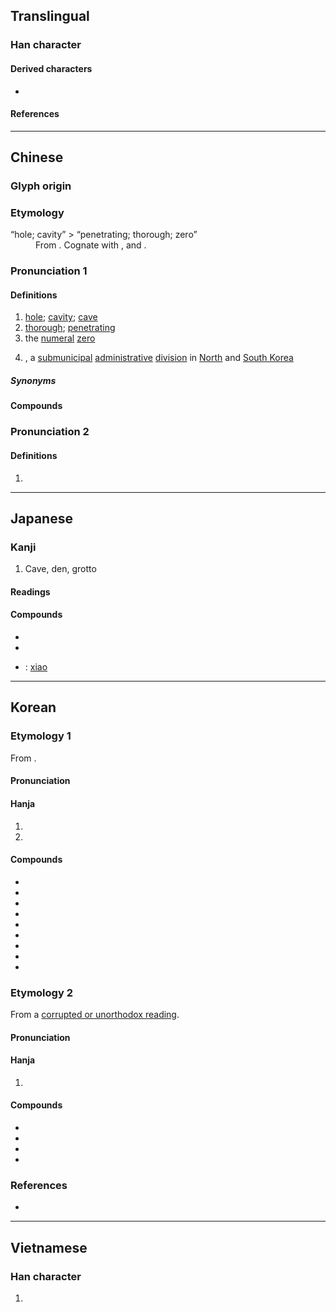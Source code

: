 {{character info}}
==Translingual==

===Han character===
{{stroke order|strokes=9}}
{{Han char|rn=85|rad=水|as=06|sn=9|four=37120|canj=EBMR|ids=⿰氵同}}

====Derived characters====
* {{l|mul|[[霘]], [[𪔦]], [[𢞉]]}}

====References====
{{Han ref|kx=0620.180|dkj=17386|dj=1016.070|hdz=31607.030|uh=6D1E}}

----

==Chinese==
{{zh-forms}}

===Glyph origin===
{{Han etym}}

===Etymology===
; “hole; cavity” > “penetrating; thorough; zero”
: From {{inh|zh|sit-pro|*dwa(ː)ŋ||hole; orifice; cave; pit; well}}. Cognate with {{cog|my|တွင်း}}, {{cog|bo|དོང}} and {{cog|kac|kha-thung|kha-'''thung'''|well, pit}}.

===Pronunciation 1===
{{zh-pron
|m=dòng
|m-s=dong4
|dg=дун3
|c=dung6
|h=pfs=thung
|md=dâe̤ng
|mn=tōng/xm,zz:tāng
|mn-t=dang7/tong7
|mn-t_note=dang7 - vernacular; tong7 - literary
|w=3don
|mc=2
|oc=2
|cat=n,a,num
}}

====Definitions====
{{zh-hanzi}}

# [[hole]]; [[cavity]]; [[cave]]
# [[thorough]]; [[penetrating]]
# the [[numeral]] [[zero]]  {{q|used in radio communications by the military}}
# {{w|Dong (administrative division)|''dong''}}, a [[submunicipal]] [[administrative]] [[division]] in [[North Korea|North]] and [[South Korea]]

=====Synonyms=====
{{zh-dial|孔}}

====Compounds====
{{zh-der|洞簫|仙洞|九曲洞|勿里洞島|別有洞天|大洞果|塞狗洞|坑洞|山頂洞人|岩洞|山洞|上洞人|八洞|函洞|千佛洞|地洞|洞天|橋洞|洞兒|洞燭入微|法律漏洞|洞若觀火|洞仙|洞見癥結|洞如觀火|洞達|掘洞|洞房|漏洞百出|挖洞|洞宮|洞房花燭|洞燭姦邪|洞家|拖牢洞|洞庭|漏洞|洞戶|窗洞|空空洞洞|洞悉真相|洞察|石灰岩洞|洞悉|福地洞天|狗洞|洞鑒古今|石洞|洞燭其奸|白鹿洞|曹洞宗|月洞門|白洞|無底洞|洞貫|潮音洞|甕洞兒|洞察其奸|空洞|洞鑒|洞徹|洞窟|炕洞|洞曉|洞庭湖|洞中肯綮|水簾洞|洞開|涵洞|洞門|洞見|洞窟美術|洞穿|洞穴|洞燭|洞然|洞明|洞悉明白|洞居|洞察機先|洞天福地|洞壑|洞府|洞燭機先|破洞|月洞|窯洞|花燭洞房|門洞|鑽天打洞|龍洞|黑洞洞|黑洞|鬼窟洞|鬧洞房|花兒洞子|通幽洞微|風洞|鑽狗洞|鐘乳洞|連闥洞房|防空洞|芭蕉洞|黃金洞|洞洞|三洞|潘洞}}

===Pronunciation 2===
{{zh-pron
|m=tóng
|c=tung4
|dial=n
|mc=1
|oc=1
|cat=
}}

====Definitions====
{{zh-hanzi}}

# {{zh-only|澒洞||洪洞}}

{{zh-cat|Elementary}}

----

==Japanese==

===Kanji===
{{ja-kanji|grade=c|rs=水06}}

# Cave, den, grotto

====Readings====
{{ja-readings
|goon=ずう
|kanon=とう
|kanyoon=どう
|kun=ふかい, ほがらか, ほら-, みぬく
}}

====Compounds====
{{der-top|Compounds}}
* {{ja-r|洞窟|どうくつ}}
* {{ja-r|洞察|どうさつ}}
* {{ja-r|洞簫|どうしょう}}: [[xiao]] {{gloss|Chinese flute}}
{{der-bottom}}

----

==Korean==

===Etymology 1===
From {{der|ko|ltc|-}} {{ltc-l|洞|id=2}}. 

{{collapse|
* {{hanja-dongguk|또ᇰ〮|ttwóng}}
* {{hanja-sinjeung|동|twong}}
|Historical readings
|bg=#FFFFFF}}

====Pronunciation====
{{ko-hanja-pron|동|to̞ːŋ|alt=ː}}

====Hanja====
{{ko-hanja-search}}
{{ko-hanja|골|동}}

# {{hanja form of|동|[[hole]]; [[cavity]]; [[cave]]}}
# {{hanja form of|동|{{w|Dong (administrative division)|''dong''}}, a [[submunicipal]] [[administrative]] [[division]] in [[North Korea|North]] and [[South Korea]]}}

====Compounds====
{{der-top3|Compounds}}
* {{ko-l|동리|洞里}}
* {{ko-l|동굴|洞窟}}
* {{ko-l|동장|洞長}}
* {{ko-l|공동|空洞}}
* {{ko-l|대동|大洞}}
* {{ko-l|동내|洞內}}
* {{ko-l|동문|洞門}}
* {{ko-l|동방|洞房}}
* {{ko-l|동내방내|洞內坊內}}
{{der-bottom}}

===Etymology 2===
From a [[속음|corrupted or unorthodox reading]].

====Pronunciation====
{{ko-hanja-pron|통|tʰo̞ːŋ|alt=ː}}

====Hanja====
{{ko-hanja|[[밝다|밝을]]|통}}

# {{hanja form of|통|[[bright]]; [[thorough]]; [[penetrating]]}}

====Compounds====
{{der-top|Compounds}}
* {{ko-l|통찰|[[insight]]; [[discernment]]|洞察}}
* {{ko-l|통견|洞見}}
* {{ko-l|통달|洞達}}
* {{ko-l|통촉|洞燭}}
{{der-bottom}}

===References===
* {{R:hanjadoc|5941}}

----

==Vietnamese==

===Han character===
{{vi-hantu|[[đọng]], [[động]], [[đùng]], [[dộng]], [[dọng]], [[đỗng]]|rs=水06}}

# {{rfdef|vi|sort=水06}}
